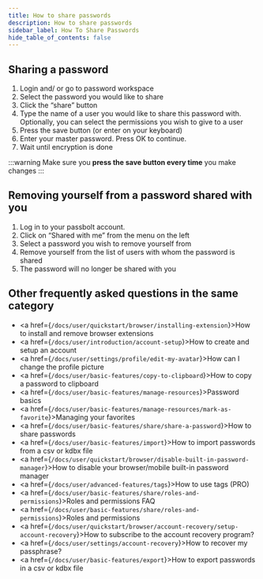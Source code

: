 ```yaml
---
title: How to share passwords
description: How to share passwords
sidebar_label: How To Share Passwords
hide_table_of_contents: false
---
```


##  Sharing a password

<ol type="1">
  <li>Login and/ or go to password workspace</li>
  <li>Select the password you would like to share</li>
  <li>Click the “share” button</li>
  <li>Type the name of a user you would like to share this password with. Optionally, you can select the permissions you wish to give to a user</li>
  <li>Press the save button (or enter on your keyboard)</li>
  <li>Enter your master password. Press OK to continue.</li>
  <li>Wait until encryption is done</li>
</ol>

:::warning
Make sure you <b>press the save button every time</b> you make changes
:::

## Removing yourself from a password shared with you

<ol type="1">
  <li>Log in to your passbolt account.</li>
  <li>Click on “Shared with me” from the menu on the left</li>
  <li>Select a password you wish to remove yourself from</li>
  <li>Remove yourself from the list of users with whom the password is shared</li>
  <li>The password will no longer be shared with you</li>
</ol>

## Other frequently asked questions in the same category

* <a href={`/docs/user/quickstart/browser/installing-extension`}>How to install and remove browser extensions</a>
* <a href={`/docs/user/introduction/account-setup`}>How to create and setup an account</a>
* <a href={`/docs/user/settings/profile/edit-my-avatar`}>How can I change the profile picture</a>
* <a href={`/docs/user/basic-features/copy-to-clipboard`}>How to copy a password to clipboard</a>
* <a href={`/docs/user/basic-features/manage-resources`}>Password basics</a>
* <a href={`/docs/user/basic-features/manage-resources/mark-as-favorite`}>Managing your favorites</a>
* <a href={`/docs/user/basic-features/share/share-a-password`}>How to share passwords</a>
* <a href={`/docs/user/basic-features/import`}>How to import passwords from a csv or kdbx file</a>
* <a href={`/docs/user/quickstart/browser/disable-built-in-password-manager`}>How to disable your browser/mobile built-in password manager</a>
* <a href={`/docs/user/advanced-features/tags`}>How to use tags (PRO)</a>
* <a href={`/docs/user/basic-features/share/roles-and-permissions`}>Roles and permissions FAQ</a>
* <a href={`/docs/user/basic-features/share/roles-and-permissions`}>Roles and permissions</a>
* <a href={`/docs/user/quickstart/browser/account-recovery/setup-account-recovery`}>How to subscribe to the account recovery program?</a>
* <a href={`/docs/user/settings/account-recovery`}>How to recover my passphrase?</a>
* <a href={`/docs/user/basic-features/export`}>How to export passwords in a csv or kdbx file</a>
